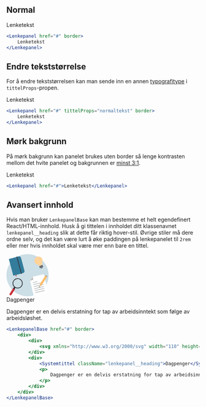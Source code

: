 
## Normal

<Example>
    <Lenkepanel href="#" border>Lenketekst</Lenkepanel>
</Example>

```jsx
<Lenkepanel href="#" border>
    Lenketekst
</Lenkepanel>
```

## Endre tekststørrelse

For å endre tekststørrelsen kan man sende inn en annen 
[typografitype](#/resources/typografi) i `tittelProps`-propen.

<Example>
    <Lenkepanel href="#" tittelProps="normaltekst" border>Lenketekst</Lenkepanel>
</Example>

```jsx
<Lenkepanel href="#" tittelProps="normaltekst" border>
    Lenketekst
</Lenkepanel>
```

## Mørk bakgrunn

På mørk bakgrunn kan panelet brukes uten border så lenge kontrasten mellom det hvite panelet og
bakgrunnen er [minst 3:1](/resources/colors/accessibility#krav-til-kontrast).

<Example greyBg>
    <Lenkepanel href="#">Lenketekst</Lenkepanel>
</Example>

```jsx
<Lenkepanel href="#">Lenketekst</Lenkepanel>
```

## Avansert innhold

Hvis man bruker `LenkepanelBase` kan man bestemme et helt egendefinert React/HTML-innhold. Husk 
å gi tittelen i innholdet ditt klassenavnet `lenkepanel__heading` slik at dette får riktig hover-stil.
Øvrige stiler må dere ordne selv, og det kan være lurt å øke paddingen på lenkepanelet til `2rem` eller mer
hvis innholdet skal være mer enn bare en tittel.

<Example>
    <LenkepanelBase href="#" style={{padding: '2rem 2.5rem 2rem 2rem'}} border>
        <div style={{display: 'flex', alignItems: 'center'}}>
            <div>
                <svg style={{marginRight: '2rem'}} xmlns="http://www.w3.org/2000/svg" width="110" height="110"><defs><path id="a" d="M.686.654h4.399v5.852H.686z"></path></defs><g fill="none" fillRule="evenodd"><path fill="transparent" d="M-287-1518H993V543H-287z"></path><rect width="796" height="181" fill="transparent" rx="8" transform="translate(-45 -36)"></rect><circle cx="55" cy="55" r="55" fill="#CCDEE6"></circle><g fill="#D8D8D8"><path fill="#337C9B" d="M32.034 5.834l-11.606 3.11-9.517 2.55-4.637 1.242 1.284 4.794 9.069 33.843 1.284 4.795 4.637-1.243 9.518-2.55 11.605-3.11c2.561-.686 4.063-3.389 3.353-6.037L37.956 9.385c-.71-2.648-3.361-4.238-5.922-3.551"></path><path fill="#38363A" d="M38.322 51.833l1.77-.474-12.12-45.233-1.77.474z"></path><path fill="#CE2128" d="M26.593 57.996l-1.179-.613-.713 1.12-.93-3.47 1.892-.507z"></path></g><path fill="#FFF" d="M61.773 69.14l8.95 38.112a2.524 2.524 0 0 0 3.036 1.881l32.913-7.745a2.528 2.528 0 0 0 1.88-3.04L98.279 54.591a2.526 2.526 0 0 0-3.037-1.883L68.425 59.02l-6.652 10.12z"></path><path fill="#C0C0BE" d="M68.425 59.02l1.326 5.645a2.527 2.527 0 0 1-1.88 3.038l-6.098 1.436 6.652-10.12z"></path><path stroke="#8E9294" strokeLinecap="round" strokeWidth="2.152" d="M68.902 74.197l11.982-2.82m-10.721 8.19l24.874-5.853M71.424 84.937l24.873-5.853"></path><path stroke="#8E9294" strokeLinecap="round" strokeWidth="2.264" d="M72.685 90.307l24.873-5.854M73.857 95.297l24.873-5.853M75.021 100.7l24.874-5.853"></path><path fill="#CCDEE6" d="M21.698 86.68c-5.726-3.643-7.42-11.243-3.78-16.976 3.64-5.733 11.231-7.427 16.958-3.784 5.727 3.643 7.42 11.243 3.78 16.976-3.639 5.733-11.231 7.427-16.958 3.784z"></path><path fill="#C42B34" d="M9.283 106.905a2.772 2.772 0 0 1-.851-3.823l8.759-13.798a2.765 2.765 0 0 1 3.817-.852 2.77 2.77 0 0 1 .851 3.822l-8.758 13.799a2.764 2.764 0 0 1-3.818.852"></path><path fill="#2E3137" d="M19.032 90.912c-.86-.547-1.348-1.318-.801-2.179l1.826-2.877a1.841 1.841 0 0 1 2.546-.567 1.847 1.847 0 0 1 .566 2.547l-1.826 2.878c-.547.86-1.452.744-2.31.198"></path><path fill="#D84B55" d="M16.41 91l-8.266 13.021a.925.925 0 0 0 .283 1.275.92.92 0 0 0 1.272-.284l7.912-12.463c-.713-.47-1.083-1.039-1.2-1.549"></path><path fill="#2E3137" d="M27.811 87.523a11.115 11.115 0 0 1-1.117-.196 11.283 11.283 0 0 1-3.577-1.48c-5.295-3.369-6.866-10.423-3.502-15.723 3.366-5.301 10.412-6.874 15.709-3.504 5.296 3.368 6.866 10.422 3.5 15.723a11.317 11.317 0 0 1-2.86 3.053 11.4 11.4 0 0 1-4.72 2.029c-1.127.203-2.284.24-3.433.098m12.57-4.19c3.911-6.16 2.085-14.358-4.069-18.271-6.154-3.915-14.342-2.089-18.253 4.072-3.91 6.16-2.085 14.356 4.07 18.271 6.153 3.915 14.343 2.09 18.252-4.072"></path><path fill="#FFD399" d="M93.445 12.554c2.45 5.367.088 11.707-5.274 14.159-5.361 2.452-11.695.088-14.145-5.279-2.449-5.368-.088-11.707 5.275-14.16 5.361-2.452 11.695-.088 14.144 5.28"></path><path fill="#FFD399" d="M91.45 28.239l-4.274 1.954a2.697 2.697 0 0 1-3.574-1.334l-2.775-6.08a2.7 2.7 0 0 1 1.333-3.578l4.274-1.955a2.696 2.696 0 0 1 3.575 1.334l2.775 6.08a2.702 2.702 0 0 1-1.333 3.579"></path><path fill="#5A5C5D" d="M94.1 30.6l-6.9 3.156a1.255 1.255 0 0 1-1.043-2.284l6.902-3.155a1.253 1.253 0 1 1 1.04 2.282m1.275 2.794l-6.9 3.156a1.254 1.254 0 1 1-1.041-2.283l6.9-3.156a1.254 1.254 0 0 1 1.041 2.283m-1.682 1.387l-3.044 1.392c-.458.21-.4.889.09 1.006.685.164 1.425.11 2.115-.207a3.25 3.25 0 0 0 1.54-1.464c.233-.449-.241-.936-.701-.727"></path><g transform="rotate(-69 92.268 -44.056)"><mask id="b" fill="#fff"><use xlinkHref="#a"></use></mask><path fill="#C42B34" d="M.732 4.08l.397-1.844a1.999 1.999 0 1 1 3.91.842l-.396 1.846A2 2 0 1 1 .732 4.08" mask="url(#b)"></path></g><path fill="#E1CFB4" d="M86.458 79.011l-1.334 7.43 6.268-4.21-2.12-2.355z"></path><path fill="#FECB86" d="M103.266 56.87l-1.644-1.073-14.841 22.72 1.643 1.072z"></path><path fill="#FAA736" d="M104.912 57.945l-1.644-1.074-14.841 22.72 1.644 1.073z"></path><path fill="#FECB86" d="M90.071 80.664l1.644 1.072 14.842-22.72-1.645-1.072zm-3.306-.951c.31.203.774-.055 1.188.215a.513.513 0 0 1 .152.15l.32-.488-1.644-1.073-.297.453s-.028.542.281.743"></path><path fill="#FAA736" d="M88.106 80.078c.205.277.111.67.548.956.44.286.764.042 1.098.118l.32-.488-1.648-1.075-.318.489z"></path><path fill="#FECB86" d="M89.752 81.152a.507.507 0 0 1 .198.08c.414.27.365.797.675 1 .311.204.794-.041.794-.041l.296-.454-1.644-1.073-.32.488z"></path><path fill="#535756" d="M85.123 86.44l2.22-1.488-1.749-1.14zm21.434-27.423l-4.935-3.22.437-.67 4.935 3.22z"></path></g></svg>
            </div>
            <div>
                <Systemtittel className="lenkepanel__heading" style={{marginTop: 0}}>Dagpenger</Systemtittel>
                <p>
                    Dagpenger er en delvis erstatning for tap av arbeidsinntekt som følge av arbeidsløshet.
                </p>
            </div>
        </div>
    </LenkepanelBase>
</Example>

```jsx
<LenkepanelBase href="#" border>
    <div>
        <div>
            <svg xmlns="http://www.w3.org/2000/svg" width="110" height="110"><defs><path id="a" d="M.686.654h4.399v5.852H.686z"></path></defs><g fill="none" fillRule="evenodd"><path fill="transparent" d="M-287-1518H993V543H-287z"></path><rect width="796" height="181" fill="transparent" rx="8" transform="translate(-45 -36)"></rect><circle cx="55" cy="55" r="55" fill="#CCDEE6"></circle><g fill="#D8D8D8"><path fill="#337C9B" d="M32.034 5.834l-11.606 3.11-9.517 2.55-4.637 1.242 1.284 4.794 9.069 33.843 1.284 4.795 4.637-1.243 9.518-2.55 11.605-3.11c2.561-.686 4.063-3.389 3.353-6.037L37.956 9.385c-.71-2.648-3.361-4.238-5.922-3.551"></path><path fill="#38363A" d="M38.322 51.833l1.77-.474-12.12-45.233-1.77.474z"></path><path fill="#CE2128" d="M26.593 57.996l-1.179-.613-.713 1.12-.93-3.47 1.892-.507z"></path></g><path fill="#FFF" d="M61.773 69.14l8.95 38.112a2.524 2.524 0 0 0 3.036 1.881l32.913-7.745a2.528 2.528 0 0 0 1.88-3.04L98.279 54.591a2.526 2.526 0 0 0-3.037-1.883L68.425 59.02l-6.652 10.12z"></path><path fill="#C0C0BE" d="M68.425 59.02l1.326 5.645a2.527 2.527 0 0 1-1.88 3.038l-6.098 1.436 6.652-10.12z"></path><path stroke="#8E9294" strokeLinecap="round" strokeWidth="2.152" d="M68.902 74.197l11.982-2.82m-10.721 8.19l24.874-5.853M71.424 84.937l24.873-5.853"></path><path stroke="#8E9294" strokeLinecap="round" strokeWidth="2.264" d="M72.685 90.307l24.873-5.854M73.857 95.297l24.873-5.853M75.021 100.7l24.874-5.853"></path><path fill="#CCDEE6" d="M21.698 86.68c-5.726-3.643-7.42-11.243-3.78-16.976 3.64-5.733 11.231-7.427 16.958-3.784 5.727 3.643 7.42 11.243 3.78 16.976-3.639 5.733-11.231 7.427-16.958 3.784z"></path><path fill="#C42B34" d="M9.283 106.905a2.772 2.772 0 0 1-.851-3.823l8.759-13.798a2.765 2.765 0 0 1 3.817-.852 2.77 2.77 0 0 1 .851 3.822l-8.758 13.799a2.764 2.764 0 0 1-3.818.852"></path><path fill="#2E3137" d="M19.032 90.912c-.86-.547-1.348-1.318-.801-2.179l1.826-2.877a1.841 1.841 0 0 1 2.546-.567 1.847 1.847 0 0 1 .566 2.547l-1.826 2.878c-.547.86-1.452.744-2.31.198"></path><path fill="#D84B55" d="M16.41 91l-8.266 13.021a.925.925 0 0 0 .283 1.275.92.92 0 0 0 1.272-.284l7.912-12.463c-.713-.47-1.083-1.039-1.2-1.549"></path><path fill="#2E3137" d="M27.811 87.523a11.115 11.115 0 0 1-1.117-.196 11.283 11.283 0 0 1-3.577-1.48c-5.295-3.369-6.866-10.423-3.502-15.723 3.366-5.301 10.412-6.874 15.709-3.504 5.296 3.368 6.866 10.422 3.5 15.723a11.317 11.317 0 0 1-2.86 3.053 11.4 11.4 0 0 1-4.72 2.029c-1.127.203-2.284.24-3.433.098m12.57-4.19c3.911-6.16 2.085-14.358-4.069-18.271-6.154-3.915-14.342-2.089-18.253 4.072-3.91 6.16-2.085 14.356 4.07 18.271 6.153 3.915 14.343 2.09 18.252-4.072"></path><path fill="#FFD399" d="M93.445 12.554c2.45 5.367.088 11.707-5.274 14.159-5.361 2.452-11.695.088-14.145-5.279-2.449-5.368-.088-11.707 5.275-14.16 5.361-2.452 11.695-.088 14.144 5.28"></path><path fill="#FFD399" d="M91.45 28.239l-4.274 1.954a2.697 2.697 0 0 1-3.574-1.334l-2.775-6.08a2.7 2.7 0 0 1 1.333-3.578l4.274-1.955a2.696 2.696 0 0 1 3.575 1.334l2.775 6.08a2.702 2.702 0 0 1-1.333 3.579"></path><path fill="#5A5C5D" d="M94.1 30.6l-6.9 3.156a1.255 1.255 0 0 1-1.043-2.284l6.902-3.155a1.253 1.253 0 1 1 1.04 2.282m1.275 2.794l-6.9 3.156a1.254 1.254 0 1 1-1.041-2.283l6.9-3.156a1.254 1.254 0 0 1 1.041 2.283m-1.682 1.387l-3.044 1.392c-.458.21-.4.889.09 1.006.685.164 1.425.11 2.115-.207a3.25 3.25 0 0 0 1.54-1.464c.233-.449-.241-.936-.701-.727"></path><g transform="rotate(-69 92.268 -44.056)"><mask id="b" fill="#fff"><use xlinkHref="#a"></use></mask><path fill="#C42B34" d="M.732 4.08l.397-1.844a1.999 1.999 0 1 1 3.91.842l-.396 1.846A2 2 0 1 1 .732 4.08" mask="url(#b)"></path></g><path fill="#E1CFB4" d="M86.458 79.011l-1.334 7.43 6.268-4.21-2.12-2.355z"></path><path fill="#FECB86" d="M103.266 56.87l-1.644-1.073-14.841 22.72 1.643 1.072z"></path><path fill="#FAA736" d="M104.912 57.945l-1.644-1.074-14.841 22.72 1.644 1.073z"></path><path fill="#FECB86" d="M90.071 80.664l1.644 1.072 14.842-22.72-1.645-1.072zm-3.306-.951c.31.203.774-.055 1.188.215a.513.513 0 0 1 .152.15l.32-.488-1.644-1.073-.297.453s-.028.542.281.743"></path><path fill="#FAA736" d="M88.106 80.078c.205.277.111.67.548.956.44.286.764.042 1.098.118l.32-.488-1.648-1.075-.318.489z"></path><path fill="#FECB86" d="M89.752 81.152a.507.507 0 0 1 .198.08c.414.27.365.797.675 1 .311.204.794-.041.794-.041l.296-.454-1.644-1.073-.32.488z"></path><path fill="#535756" d="M85.123 86.44l2.22-1.488-1.749-1.14zm21.434-27.423l-4.935-3.22.437-.67 4.935 3.22z"></path></g></svg>
        </div>
        <div>
            <Systemtittel className="lenkepanel__heading">Dagpenger</Systemtittel>
            <p>
                Dagpenger er en delvis erstatning for tap av arbeidsinntekt som følge av arbeidsløshet.
            </p>
        </div>
    </div>
</LenkepanelBase>
```
